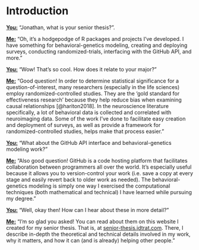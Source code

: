 # Introduction {#intro}

[**You:**]{.ul} "Jonathan, what is your senior thesis?".

[**Me:**]{.ul} "Oh, it's a hodgepodge of R packages and projects I've developed. I have something for behavioral-genetics modeling, creating and deploying surveys, conducting randomized-trials, interfacing with the GitHub API, and more."

[**You:**]{.ul} "Wow! That's so cool. How does it relate to your major?"

[**Me:**]{.ul} "Good question! In order to determine statistical significance for a question-of-interest, many researchers (especially in the life sciences) employ randomized-controlled studies. They are the 'gold standard for effectiveness research' because they help reduce bias when examining causal relationships [@hariton2018]. In the neuroscience literature specifically, a lot of behavioral data is collected and correlated with neuroimaging data. Some of the work I've done to facilitate easy creation and deployment of surveys, as well as provide a framework for randomized-controlled studies, helps make that process easier."

[**You:**]{.ul} "What about the GitHub API interface and behavioral-genetics modeling work?"

[**Me:**]{.ul} "Also good question! GitHub is a code hosting platform that facilitates collaboration between programmers all over the world. It's especially useful because it allows you to version-control your work (i.e. save a copy at every stage and easily revert back to older work as needed). The behavioral-genetics modeling is simply one way I exercised the computational techniques (both mathematical and technical) I have learned while pursuing my degree."

[**You:**]{.ul} "Well, okay then! How can I hear about these in more detail?"

[**Me:**]{.ul} "I'm so glad you asked! You can read about them on this website I created for my senior thesis. That is, at [senior-thesis.jdtrat.com](https://senior-thesis.jdtrat.com). There, I describe in-depth the theoretical and technical details involved in my work, why it matters, and how it can (and is already) helping other people."
